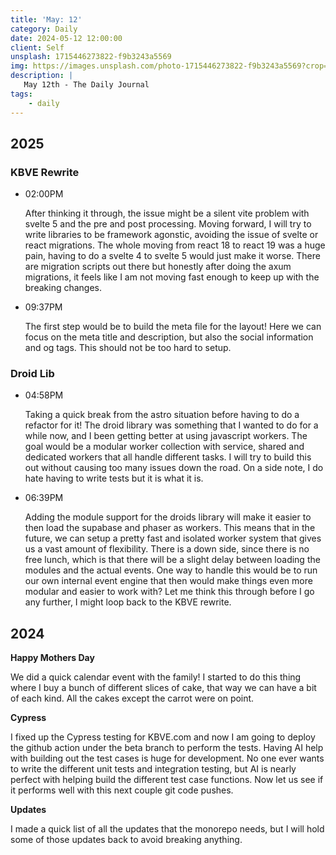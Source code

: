 ```yaml
---
title: 'May: 12'
category: Daily
date: 2024-05-12 12:00:00
client: Self
unsplash: 1715446273822-f9b3243a5569
img: https://images.unsplash.com/photo-1715446273822-f9b3243a5569?crop=entropy&cs=srgb&fm=jpg&ixid=MnwzNjM5Nzd8MHwxfHJhbmRvbXx8fHx8fHx8fDE2ODE3NDg2ODY&ixlib=rb-4.0.3&q=85
description: |
   May 12th - The Daily Journal
tags:
    - daily
---
```



<Adsense />

## 2025

### KBVE Rewrite

-   02:00PM

    After thinking it through, the issue might be a silent vite problem with svelte 5 and the pre and post processing.
    Moving forward, I will try to write libraries to be framework agonstic, avoiding the issue of svelte or react migrations.
    The whole moving from react 18 to react 19 was a huge pain, having to do a svelte 4 to svelte 5 would just make it worse.
    There are migration scripts out there but honestly after doing the axum migrations, it feels like I am not moving fast enough to keep up with the breaking changes.

-   09:37PM

    The first step would be to build the meta file for the layout!
    Here we can focus on the meta title and description, but also the social information and og tags.
    This should not be too hard to setup.

### Droid Lib

-   04:58PM

    Taking a quick break from the astro situation before having to do a refactor for it!
    The droid library was something that I wanted to do for a while now, and I been getting better at using javascript workers.
    The goal would be a modular worker collection with service, shared and dedicated workers that all handle different tasks.
    I will try to build this out without causing too many issues down the road.
    On a side note, I do hate having to write tests but it is what it is.

-   06:39PM

    Adding the module support for the droids library will make it easier to then load the supabase and phaser as workers.
    This means that in the future, we can setup a pretty fast and isolated worker system that gives us a vast amount of flexibility.
    There is a down side, since there is no free lunch, which is that there will be a slight delay between loading the modules and the actual events.
    One way to handle this would be to run our own internal event engine that then would make things even more modular and easier to work with?
    Let me think this through before I go any further, I might loop back to the KBVE rewrite.

## 2024

**Happy Mothers Day**

We did a quick calendar event with the family!
I started to do this thing where I buy a bunch of different slices of cake, that way we can have a bit of each kind.
All the cakes except the carrot were on point.


**Cypress**

I fixed up the Cypress testing for KBVE.com and now I am going to deploy the github action under the beta branch to perform the tests.
Having AI help with building out the test cases is huge for development.
No one ever wants to write the different unit tests and integration testing, but AI is nearly perfect with helping build the different test case functions.
Now let us see if it performs well with this next couple git code pushes.

**Updates**

I made a quick list of all the updates that the monorepo needs, but I will hold some of those updates back to avoid breaking anything.
